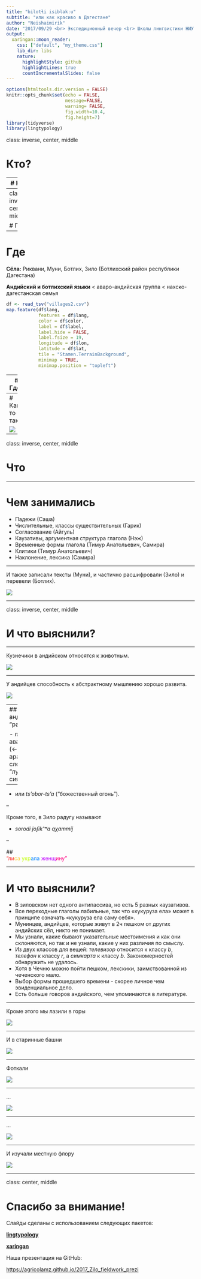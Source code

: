 ```yaml
---
title: "bilotɬi isiblakːu"
subtitle: "или как красиво в Дагестане"
author: "Neishaimirik"
date: "2017/09/29 <br> Экспедиционный вечер <br> Школы лингвистики НИУ ВШЭ"
output:
  xaringan::moon_reader:
    css: ["default", "my_theme.css"]
    lib_dir: libs
    nature:
      highlightStyle: github
      highlightLines: true
      countIncrementalSlides: false
---
```


```r
options(htmltools.dir.version = FALSE)
knitr::opts_chunk$set(echo = FALSE,
                      message=FALSE,
                      warning= FALSE,
                      fig.width=10.4,
                      fig.height=7)
library(tidyverse)
library(lingtypology)
```

class: inverse, center, middle

# Кто?

---
# Кто?

- Neishaimirik
  - **<font color="#04B486">Нэ</font>**ж Рошан
  - Са**<font color="#04B486">ша</font>** Мартынова
  - **<font color="#04B486">Ай</font>**гуль Закирова
  - Са**<font color="#04B486">ми</font>**ра Ферхеес
  - Га**<font color="#04B486">рик</font>** Мороз
- и Тимур Майсак

---
class: inverse, center, middle

# Где


---

# Где

**Сёла:** Риквани, Муни, Ботлих, Зило (Ботлихский район республики Дагестана)

**Андийский и ботлихский языки** < аваро-андийская группа < нахско-дагестанская семья

```r

df <- read_tsv("villages2.csv")
map.feature(df$lang, 
            features = df$lang,
            color = df$color,
            label = df$label,
            label.hide = FALSE,
            label.fsize = 19,
            longitude = df$lon,
            latitude = df$lat,
            tile = "Stamen.TerrainBackground",
            minimap = TRUE,
            minimap.position = "topleft")
```

---
# Где?

<video width="760" height="480" controls>
  <source src="https://raw.githubusercontent.com/agricolamz/2017_Zilo_fieldwork_prezi/master/movie.mp4" type="video/mp4">
Your browser does not support the video tag.
</video> 

---
# Как-то так

![](https://raw.githubusercontent.com/agricolamz/2017_Zilo_fieldwork_prezi/master/background.jpg)


---

class: inverse, center, middle

# Что


---

# Чем занимались

- Падежи (Саша)
- Числительные, классы существительных (Гарик)
- Согласование (Айгуль)
- Каузативы, аргументная структура глагола (Нэж)
- Временные формы глагола (Тимур Анатольевич, Самира)
- Клитики (Тимур Анатольевич)
- Наклонение, лексика (Самира)

---

И также записали тексты (Муни), и частично расшифровали (Зило) и перевели (Ботлих).

![](https://raw.githubusercontent.com/agricolamz/2017_Zilo_fieldwork_prezi/master/f1.jpg)


---

class: inverse, center, middle

# И что выяснили?

---

Кузнечики в андийском относятся к животным.

![](https://raw.githubusercontent.com/agricolamz/2017_Zilo_fieldwork_prezi/master/f2.jpg)

---

У андийцев способность к абстрактному мышлению хорошо развита.

![](https://raw.githubusercontent.com/agricolamz/2017_Zilo_fieldwork_prezi/master/f3.jpg)


---
## В андийском "радуга" 

- _nur_
(от аварского (← арабского) слова _nur_ "луч, сияние") 

--

- или _ts'obor-ts'a_ 
("божественный огонь").

--

Кроме того, в Зило радугу называют 

- _sorodi joʃik'ʷa qχammij_ 


--

## <div align="center"><font color="#FE2E2E">"ли</font><font color="#FACC2E">са</font> <font color="#BFFF00">укр</font><font color="#0080FF">ала</font><font color="#BF00FF"> женщ</font><font color="#FF0080">ину"</font></div>


---

# И что выяснили?

- В зиловском нет одного антипассива, но есть  5 разных каузативов.
- Все переходные глаголы лабильные, так что «кукуруза ела» может в принципе означать «кукуруза ела саму себя».
- Мунинцев, андийцев, которые живут в 2ч пешком от других андийских сёл, никто не понимает.
- Мы узнали, какие бывают указательные местоимения и как они склоняются, но так и не узнали, какие у них различия по смыслу.
- Из двух классов для вещей: _телевизор_ относится к классу _b_, _телефон_ к классу _r_, а _симкарта_ к классу _b_. Закономерностей обнаружить не удалось. 
- Хотя в Чечню можно пойти пешком, лекскики, заимствованной из чеченского мало.
- Выбор формы прошедшего времени - скорее личное чем эвиденциальное дело.
- Есть больше говоров андийского, чем упоминаются в литературе.

---

Кроме этого мы лазили в горы

![](https://raw.githubusercontent.com/agricolamz/2017_Zilo_fieldwork_prezi/master/f4.jpg)

---

И в старинные башни

![](https://raw.githubusercontent.com/agricolamz/2017_Zilo_fieldwork_prezi/master/f5.jpg)

---

Фоткали

![](https://raw.githubusercontent.com/agricolamz/2017_Zilo_fieldwork_prezi/master/f6.jpg)

---

...

![](https://raw.githubusercontent.com/agricolamz/2017_Zilo_fieldwork_prezi/master/f7.jpg)

---

...

![](https://raw.githubusercontent.com/agricolamz/2017_Zilo_fieldwork_prezi/master/f9.jpg)

---

И изучали местную флору

![](https://raw.githubusercontent.com/agricolamz/2017_Zilo_fieldwork_prezi/master/f8.jpg)

---


class: center, middle

# Спасибо за внимание!

Слайды сделаны с использованием следующих пакетов:

[**lingtypology**](https://ropensci.github.io/lingtypology/)

[**xaringan**](https://github.com/yihui/xaringan)

Наша презентация на GitHub:

<https://agricolamz.github.io/2017_Zilo_fieldwork_prezi>
